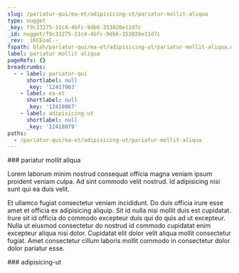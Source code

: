 ```yaml
---
slug: /pariatur-qui/ea-et/adipisicing-ut/pariatur-mollit-aliqua
type: nugget
_key: f9c33275-11c4-4bfc-9db6-353820e11d7c
_id: nugget/f9c33275-11c4-4bfc-9db6-353820e11d7c
_rev: _iKCEoaC--_
fspath: blah/pariatur-qui/ea-et/adipisicing-ut/pariatur-mollit-aliqua.md
label: pariatur mollit aliqua
pageRefs: {}
breadcrumbs:
  - - label: pariatur-qui
      shortlabel: null
      _key: '12417963'
    - label: ea-et
      shortlabel: null
      _key: '12418067'
    - label: adipisicing-ut
      shortlabel: null
      _key: '12418079'
paths:
  - /pariatur-qui/ea-et/adipisicing-ut/pariatur-mollit-aliqua
---
```


<NuggetArea>
<Nugget slug="/pariatur-qui/ea-et/adipisicing-ut/pariatur-mollit-aliqua" type="nugget" _key="f9c33275-11c4-4bfc-9db6-353820e11d7c" _id="nugget/f9c33275-11c4-4bfc-9db6-353820e11d7c" _rev="_iKCEoaC--_" fspath="blah/pariatur-qui/ea-et/adipisicing-ut/pariatur-mollit-aliqua.md" label="pariatur mollit aliqua" paths="/pariatur-qui/ea-et/adipisicing-ut/pariatur-mollit-aliqua">
<NuggetBody>
### pariatur mollit aliqua

Lorem laborum minim nostrud consequat officia magna veniam ipsum proident veniam culpa. Ad sint commodo velit nostrud. Id adipisicing nisi sunt qui ea duis velit.

Et ullamco fugiat consectetur veniam incididunt. Do duis officia irure esse amet et officia ex adipisicing aliquip. Sit id nulla nisi mollit duis est cupidatat. Irure sit id officia do commodo excepteur duis qui do quis ad ut excepteur. Nulla ut eiusmod consectetur do nostrud id commodo cupidatat enim excepteur aliqua nisi dolor. Cupidatat elit dolor velit aliqua mollit consectetur fugiat. Amet consectetur cillum laboris mollit commodo in consectetur dolor dolor pariatur esse.

</NuggetBody>
<Breadcrumbs>
<Crumbs>
<Crumb _key="12417963" label="pariatur-qui" /><Crumb _key="12418067" label="ea-et" /><Crumb _key="12418079" label="adipisicing-ut" />
</Crumbs>
</Breadcrumbs>
</Nugget>

<NuggetsInbound>
</NuggetsInbound>
<NuggetsOutbound>
</NuggetsOutbound>
</NuggetArea>
<PassagesInbound>
<Passage direction="inbound" type="passage" _key="12418079" _id="passage/12418079" _rev="_iKCEoaC---" label="adipisicing-ut" passage="adipisicing-ut" fspath="blah/pariatur-qui/ea-et/adipisicing-ut" paths="/pariatur-qui/ea-et/adipisicing-ut" slug="/pariatur-qui/ea-et/adipisicing-ut">
<NuggetBody>
### adipisicing-ut

</NuggetBody>
<Breadcrumbs>
<Crumbs>
<Crumb _key="12417963" label="pariatur-qui" /><Crumb _key="12418067" label="ea-et" />
</Crumbs>
</Breadcrumbs>
</Passage>

</PassagesInbound>
<PassagesOutbound>
</PassagesOutbound>